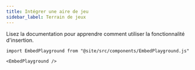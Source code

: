 ```yaml
---
title: Intégrer une aire de jeu
sidebar_label: Terrain de jeux
---
```


Lisez la documentation [](intro) pour apprendre comment utiliser la fonctionnalité d'insertion.


```mdx-code-block
import EmbedPlayground from "@site/src/components/EmbedPlayground.js"

<EmbedPlayground />
```

